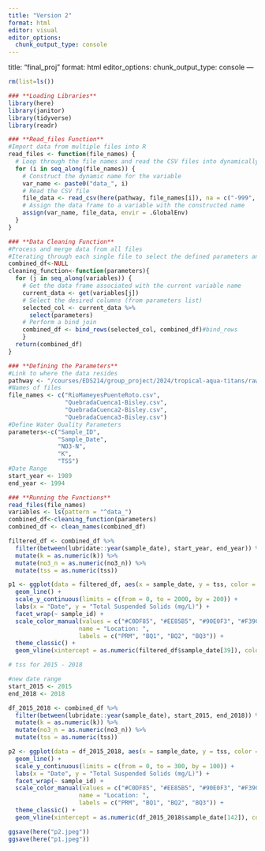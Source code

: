 ```yaml
---
title: "Version 2"
format: html
editor: visual
editor_options: 
  chunk_output_type: console
---
```


title: "final_proj"
format: html
editor_options:
  chunk_output_type: console
---
```r
rm(list=ls())
```

```r
### **Loading Libraries**
library(here)
library(janitor)
library(tidyverse)
library(readr)
```

```r
### **Read_files Function**
#Import data from multiple files into R
read_files <- function(file_names) {
  # Loop through the file names and read the CSV files into dynamically named variables
  for (i in seq_along(file_names)) {
    # Construct the dynamic name for the variable
    var_name <- paste0("data_", i)
    # Read the CSV file
    file_data <- read_csv(here(pathway, file_names[i]), na = c("-999", ""))
    # Assign the data frame to a variable with the constructed name
    assign(var_name, file_data, envir = .GlobalEnv)
  }
}
```

```r
### **Data Cleaning Function**
#Process and merge data from all files
#Iterating through each single file to select the defined parameters and join all files
combined_df<-NULL
cleaning_function<-function(parameters){
  for (j in seq_along(variables)) {
    # Get the data frame associated with the current variable name
    current_data <- get(variables[j])
    # Select the desired columns (from parameters list)
    selected_col <- current_data %>%
      select(parameters)
    # Perform a bind join
    combined_df <- bind_rows(selected_col, combined_df)#bind_rows
    }
  return(combined_df)
}
```

```r
### **Defining the Parameters**
#Link to where the data resides
pathway <- "/courses/EDS214/group_project/2024/tropical-aqua-titans/raw_data"
#Names of files
file_names <- c("RioMameyesPuenteRoto.csv",
                "QuebradaCuenca1-Bisley.csv",
                "QuebradaCuenca2-Bisley.csv",
                "QuebradaCuenca3-Bisley.csv")
#Define Water Quality Parameters
parameters<-c("Sample_ID",
              "Sample_Date",
              "NO3-N",
              "K",
              "TSS")
#Date Range
start_year <- 1989
end_year <- 1994
```

```r
### **Running the Functions**
read_files(file_names)
variables <- ls(pattern = "^data_")
combined_df<-cleaning_function(parameters)
combined_df <- clean_names(combined_df)
```

```r
filtered_df <- combined_df %>%
  filter(between(lubridate::year(sample_date), start_year, end_year)) %>%
  mutate(k = as.numeric(k)) %>%
  mutate(no3_n = as.numeric(no3_n)) %>%
  mutate(tss = as.numeric(tss))

```

```r
p1 <- ggplot(data = filtered_df, aes(x = sample_date, y = tss, color = sample_id)) +
  geom_line() +
  scale_y_continuous(limits = c(from = 0, to = 2000, by = 200)) +
  labs(x = "Date", y = "Total Suspended Solids (mg/L)") +
  facet_wrap(~ sample_id) +
  scale_color_manual(values = c("#C0DF85", "#EE85B5", "#90E0F3", "#F39C6B"),
                    name = "Location: ",
                    labels = c("PRM", "BQ1", "BQ2", "BQ3")) +
  theme_classic() +
  geom_vline(xintercept = as.numeric(filtered_df$sample_date[39]), color = "black", linetype = "dashed")
```


```r
# tss for 2015 - 2018

#new date range
start_2015 <- 2015
end_2018 <- 2018
```

```r
df_2015_2018 <- combined_df %>%
  filter(between(lubridate::year(sample_date), start_2015, end_2018)) %>%
  mutate(k = as.numeric(k)) %>%
  mutate(no3_n = as.numeric(no3_n)) %>%
  mutate(tss = as.numeric(tss))
```

```r
p2 <- ggplot(data = df_2015_2018, aes(x = sample_date, y = tss, color = sample_id)) +
  geom_line() +
  scale_y_continuous(limits = c(from = 0, to = 300, by = 100)) +
  labs(x = "Date", y = "Total Suspended Solids (mg/L)") +
  facet_wrap(~ sample_id) +
  scale_color_manual(values = c("#C0DF85", "#EE85B5", "#90E0F3", "#F39C6B"),
                    name = "Location: ",
                    labels = c("PRM", "BQ1", "BQ2", "BQ3")) +
  theme_classic() +
  geom_vline(xintercept = as.numeric(df_2015_2018$sample_date[142]), color = "black", linetype = "dashed")
```

```r
ggsave(here("p2.jpeg"))
ggsave(here("p1.jpeg"))
```

